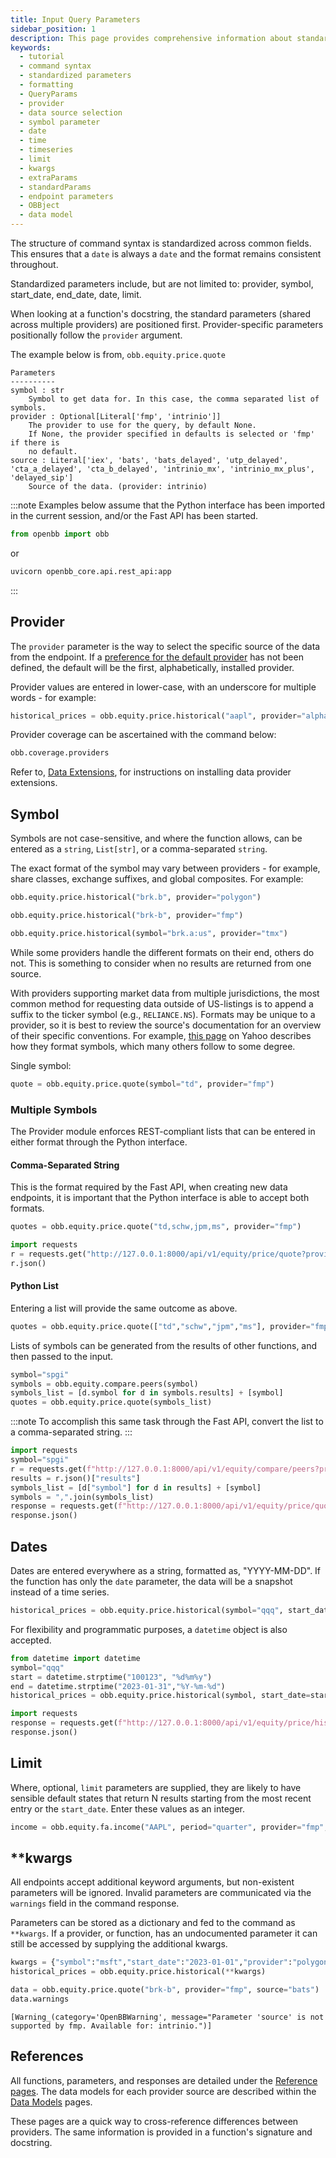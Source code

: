```yaml
---
title: Input Query Parameters
sidebar_position: 1
description: This page provides comprehensive information about standardized command syntax across OpenBB Python Extension endpoints.
keywords:
  - tutorial
  - command syntax
  - standardized parameters
  - formatting
  - QueryParams
  - provider
  - data source selection
  - symbol parameter
  - date
  - time
  - timeseries
  - limit
  - kwargs
  - extraParams
  - standardParams
  - endpoint parameters
  - OBBject
  - data model
---
```



<HeadTitle title="Input Query Params - ODP Python | OpenBB Docs" />

The structure of command syntax is standardized across common fields. This ensures that a `date` is always a `date` and the format remains consistent throughout.

Standardized parameters include, but are not limited to: provider, symbol, start_date, end_date, date, limit.

When looking at a function's docstring, the standard parameters (shared across multiple providers) are positioned first. Provider-specific parameters positionally follow the `provider` argument.

The example below is from, `obb.equity.price.quote`

```console
Parameters
----------
symbol : str
    Symbol to get data for. In this case, the comma separated list of symbols.
provider : Optional[Literal['fmp', 'intrinio']]
    The provider to use for the query, by default None.
    If None, the provider specified in defaults is selected or 'fmp' if there is
    no default.
source : Literal['iex', 'bats', 'bats_delayed', 'utp_delayed', 'cta_a_delayed', 'cta_b_delayed', 'intrinio_mx', 'intrinio_mx_plus', 'delayed_sip']
    Source of the data. (provider: intrinio)
```

:::note
Examples below assume that the Python interface has been imported in the current session, and/or the Fast API has been started.

```python
from openbb import obb
```

or

```python
uvicorn openbb_core.api.rest_api:app
```

:::

## Provider

The `provider` parameter is the way to select the specific source of the data from the endpoint. If a [preference for the default provider](/python/settings/environment_variables) has not been defined, the default will be the first, alphabetically, installed provider.

Provider values are entered in lower-case, with an underscore for multiple words - for example:

```python
historical_prices = obb.equity.price.historical("aapl", provider="alpha_vantage")
```

Provider coverage can be ascertained with the command below:

```python
obb.coverage.providers
```

Refer to, [Data Extensions](/python/extensions), for instructions on installing data provider extensions.

## Symbol

Symbols are not case-sensitive, and where the function allows, can be entered as a `string`, `List[str]`, or a comma-separated `string`.

The exact format of the symbol may vary between providers - for example, share classes, exchange suffixes, and global composites. For example:

```python
obb.equity.price.historical("brk.b", provider="polygon")
```

```python
obb.equity.price.historical("brk-b", provider="fmp")
```

```python
obb.equity.price.historical(symbol="brk.a:us", provider="tmx")
```

While some providers handle the different formats on their end, others do not. This is something to consider when no results are returned from one source.

With providers supporting market data from multiple jurisdictions, the most common method for requesting data outside of US-listings is to append a suffix to the ticker symbol (e.g., `RELIANCE.NS`). Formats may be unique to a provider, so it is best to review the source's documentation for an overview of their specific conventions. For example, [this page](https://help.yahoo.com/kb/SLN2310.html) on Yahoo describes how they format symbols, which many others follow to some degree.

Single symbol:

```python
quote = obb.equity.price.quote(symbol="td", provider="fmp")
```

### Multiple Symbols

The Provider module enforces REST-compliant lists that can be entered in either format through the Python interface.

#### Comma-Separated String

This is the format required by the Fast API, when creating new data endpoints, it is important that the Python interface is able to accept both formats.

```python
quotes = obb.equity.price.quote("td,schw,jpm,ms", provider="fmp")
```

```python
import requests
r = requests.get("http://127.0.0.1:8000/api/v1/equity/price/quote?provider=fmp&symbol=td,schw,ms,jpm")
r.json()
```

#### Python List

Entering a list will provide the same outcome as above.

```python
quotes = obb.equity.price.quote(["td","schw","jpm","ms"], provider="fmp")
```

Lists of symbols can be generated from the results of other functions, and then passed to the input.

```python
symbol="spgi"
symbols = obb.equity.compare.peers(symbol)
symbols_list = [d.symbol for d in symbols.results] + [symbol]
quotes = obb.equity.price.quote(symbols_list)
```

:::note
To accomplish this same task through the Fast API, convert the list to a comma-separated string.
:::

```python
import requests
symbol="spgi"
r = requests.get(f"http://127.0.0.1:8000/api/v1/equity/compare/peers?provider=fmp&symbol={symbol}")
results = r.json()["results"]
symbols_list = [d["symbol"] for d in results] + [symbol]
symbols = ",".join(symbols_list)
response = requests.get(f"http://127.0.0.1:8000/api/v1/equity/price/quote?provider=fmp&symbol={symbols}")
response.json()
```

## Dates

Dates are entered everywhere as a string, formatted as, "YYYY-MM-DD". If the function has only the `date` parameter, the data will be a snapshot instead of a time series.

```python
historical_prices = obb.equity.price.historical(symbol="qqq", start_date="2023-01-10", end_date="2023-01-31", provider="fmp")
```

For flexibility and programmatic purposes, a `datetime` object is also accepted.

```python
from datetime import datetime
symbol="qqq"
start = datetime.strptime("100123", "%d%m%y")
end = datetime.strptime("2023-01-31","%Y-%m-%d")
historical_prices = obb.equity.price.historical(symbol, start_date=start, end_date=end, provider="fmp")
```

```python
import requests
response = requests.get(f"http://127.0.0.1:8000/api/v1/equity/price/historical?provider=fmp&symbol={symbol}&start_date={start}&end_date={end}")
response.json()
```

## Limit

Where, optional, `limit` parameters are supplied, they are likely to have sensible default states that return N results starting from the most recent entry or the `start_date`. Enter these values as an integer.

```python
income = obb.equity.fa.income("AAPL", period="quarter", provider="fmp", limit=4)
```

## \*\*kwargs

All endpoints accept additional keyword arguments, but non-existent parameters will be ignored. Invalid parameters are communicated via the `warnings` field in the command response.

Parameters can be stored as a dictionary and fed to the command as `**kwargs`. If a provider, or function, has an undocumented parameter it can still be accessed by supplying the additional kwargs.

```python
kwargs = {"symbol":"msft","start_date":"2023-01-01","provider":"polygon"}
historical_prices = obb.equity.price.historical(**kwargs)
```

```python
data = obb.equity.price.quote("brk-b", provider="fmp", source="bats")
data.warnings
```

```console
[Warning_(category='OpenBBWarning', message="Parameter 'source' is not supported by fmp. Available for: intrinio.")]
```

## References

All functions, parameters, and responses are detailed under the [Reference pages](/python/reference). The data models for each provider source are described within the [Data Models](/python/data_models) pages.

These pages are a quick way to cross-reference differences between providers. The same information is provided in a function's signature and docstring.
